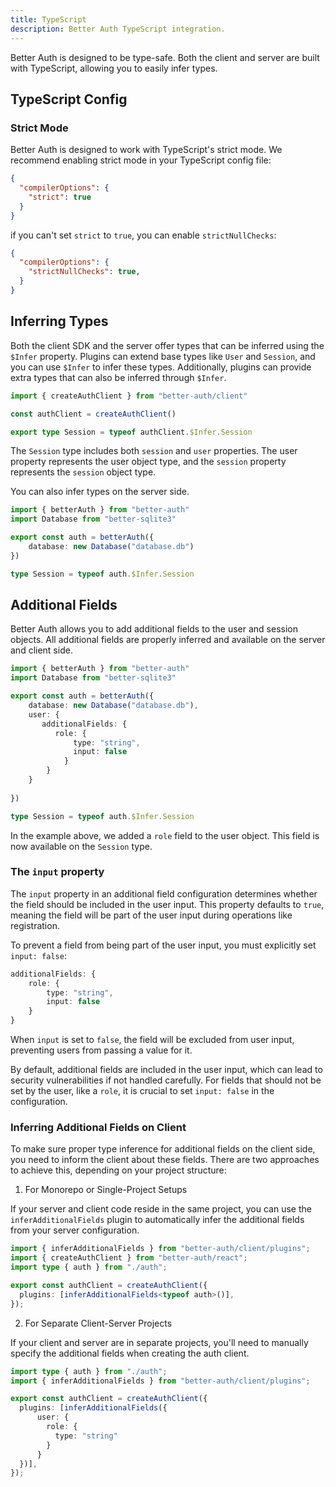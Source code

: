 ```yaml
---
title: TypeScript
description: Better Auth TypeScript integration.
---
```


Better Auth is designed to be type-safe. Both the client and server are built with TypeScript, allowing you to easily infer types.


## TypeScript Config

### Strict Mode

Better Auth is designed to work with TypeScript's strict mode. We recommend enabling strict mode in your TypeScript config file:

```json title="tsconfig.json"
{
  "compilerOptions": {
    "strict": true
  }
}
```

if you can't set `strict` to `true`, you can enable `strictNullChecks`:

```json title="tsconfig.json"
{
  "compilerOptions": {
    "strictNullChecks": true,
  }
}
```

## Inferring Types

Both the client SDK and the server offer types that can be inferred using the `$Infer` property. Plugins can extend base types like `User` and `Session`, and you can use `$Infer` to infer these types. Additionally, plugins can provide extra types that can also be inferred through `$Infer`.

```ts title="auth-client.ts" 
import { createAuthClient } from "better-auth/client"

const authClient = createAuthClient()

export type Session = typeof authClient.$Infer.Session
```

The `Session` type includes both `session` and `user` properties. The user property represents the user object type, and the `session` property represents the `session` object type.

You can also infer types on the server side.

```ts title="auth.ts" 
import { betterAuth } from "better-auth"
import Database from "better-sqlite3"

export const auth = betterAuth({
    database: new Database("database.db")
})

type Session = typeof auth.$Infer.Session
```


## Additional Fields

Better Auth allows you to add additional fields to the user and session objects. All additional fields are properly inferred and available on the server and client side.

```ts 
import { betterAuth } from "better-auth"
import Database from "better-sqlite3"

export const auth = betterAuth({
    database: new Database("database.db"),
    user: {
       additionalFields: {
          role: {
              type: "string",
              input: false
            } 
        }
    }
   
})

type Session = typeof auth.$Infer.Session
```

In the example above, we added a `role` field to the user object. This field is now available on the `Session` type.


### The `input` property

The `input` property in an additional field configuration determines whether the field should be included in the user input. This property defaults to `true`, meaning the field will be part of the user input during operations like registration.

To prevent a field from being part of the user input, you must explicitly set `input: false`:

```ts
additionalFields: {
    role: {
        type: "string",
        input: false
    }
}
```

When `input` is set to `false`, the field will be excluded from user input, preventing users from passing a value for it.

By default, additional fields are included in the user input, which can lead to security vulnerabilities if not handled carefully. For fields that should not be set by the user, like a `role`, it is crucial to set `input: false` in the configuration.

### Inferring Additional Fields on Client

To make sure proper type inference for additional fields on the client side, you need to inform the client about these fields. There are two approaches to achieve this, depending on your project structure:

1. For Monorepo or Single-Project Setups

If your server and client code reside in the same project, you can use the `inferAdditionalFields` plugin to automatically infer the additional fields from your server configuration.

```ts
import { inferAdditionalFields } from "better-auth/client/plugins";
import { createAuthClient } from "better-auth/react";
import type { auth } from "./auth";

export const authClient = createAuthClient({
  plugins: [inferAdditionalFields<typeof auth>()],
});
```

2. For Separate Client-Server Projects

If your client and server are in separate projects, you'll need to manually specify the additional fields when creating the auth client.

```ts
import type { auth } from "./auth";
import { inferAdditionalFields } from "better-auth/client/plugins";

export const authClient = createAuthClient({
  plugins: [inferAdditionalFields({
      user: {
        role: {
          type: "string"
        }
      }
  })],
});
```
